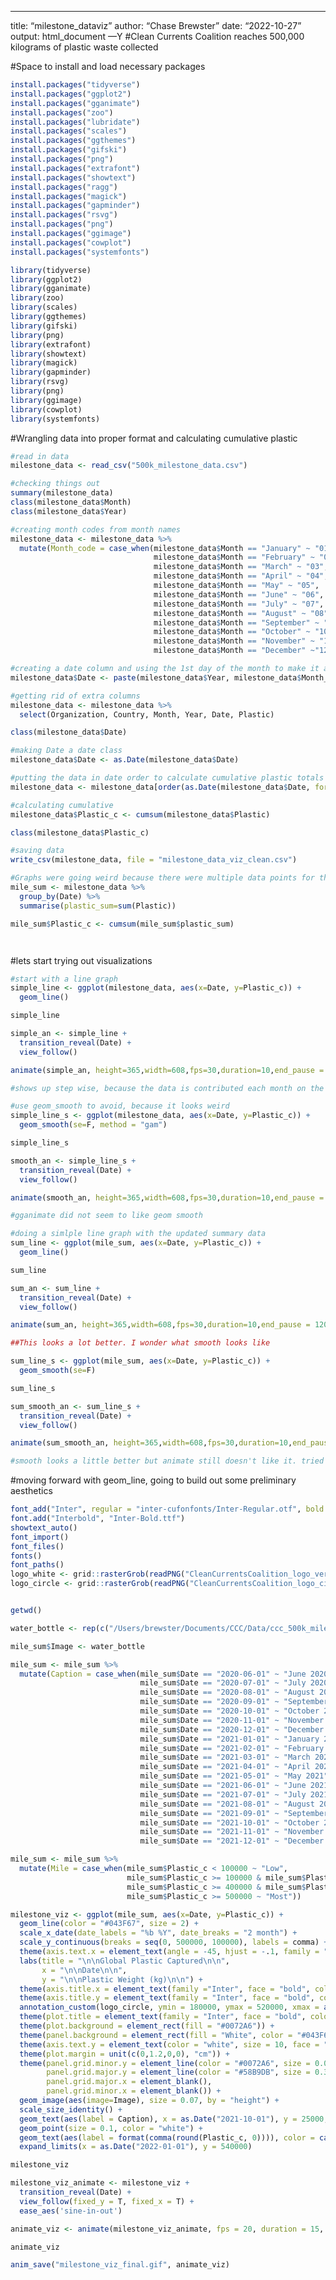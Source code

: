 ---
title: "milestone_dataviz"
author: "Chase Brewster"
date: "2022-10-27"
output: html_document
---Y
#Clean Currents Coalition reaches 500,000 kilograms of plastic waste collected

#Space to install and load necessary packages
```r

install.packages("tidyverse")
install.packages("ggplot2")
install.packages("gganimate")
install.packages("zoo")
install.packages("lubridate")
install.packages("scales")
install.packages("ggthemes")
install.packages("gifski")
install.packages("png")
install.packages("extrafont")
install.packages("showtext")
install.packages("ragg")
install.packages("magick")
install.packages("gapminder")
install.packages("rsvg")
install.packages("png")
install.packages("ggimage")
install.packages("cowplot")
install.packages("systemfonts")

library(tidyverse)
library(ggplot2)
library(gganimate)
library(zoo)
library(scales)
library(ggthemes)
library(gifski)
library(png)
library(extrafont)
library(showtext)
library(magick)
library(gapminder)
library(rsvg)
library(png)
library(ggimage)
library(cowplot)
library(systemfonts)

```


#Wrangling data into proper format and calculating cumulative plastic
```r
#read in data
milestone_data <- read_csv("500k_milestone_data.csv")

#checking things out
summary(milestone_data)
class(milestone_data$Month)
class(milestone_data$Year)

#creating month codes from month names
milestone_data <- milestone_data %>% 
  mutate(Month_code = case_when(milestone_data$Month == "January" ~ "01",
                                milestone_data$Month == "February" ~ "02",
                                milestone_data$Month == "March" ~ "03",
                                milestone_data$Month == "April" ~ "04",
                                milestone_data$Month == "May" ~ "05",
                                milestone_data$Month == "June" ~ "06",
                                milestone_data$Month == "July" ~ "07",
                                milestone_data$Month == "August" ~ "08",
                                milestone_data$Month == "September" ~ "09",
                                milestone_data$Month == "October" ~ "10",
                                milestone_data$Month == "November" ~ "11",
                                milestone_data$Month == "December" ~"12"))

#creating a date column and using the 1st day of the month to make it a proper date
milestone_data$Date <- paste(milestone_data$Year, milestone_data$Month_code, "01", sep="-")

#getting rid of extra columns
milestone_data <- milestone_data %>% 
  select(Organization, Country, Month, Year, Date, Plastic)

class(milestone_data$Date)

#making Date a date class
milestone_data$Date <- as.Date(milestone_data$Date)

#putting the data in date order to calculate cumulative plastic totals
milestone_data <- milestone_data[order(as.Date(milestone_data$Date, format="%Y/%m/%d")),]

#calculating cumulative
milestone_data$Plastic_c <- cumsum(milestone_data$Plastic)

class(milestone_data$Plastic_c)

#saving data
write_csv(milestone_data, file = "milestone_data_viz_clean.csv")

#Graphs were going weird because there were multiple data points for the same month. So, calculating sums for each month and then calculating cumulative plastic
mile_sum <- milestone_data %>%
  group_by(Date) %>% 
  summarise(plastic_sum=sum(Plastic))

mile_sum$Plastic_c <- cumsum(mile_sum$plastic_sum)




```

#lets start trying out visualizations
```r
#start with a line graph
simple_line <- ggplot(milestone_data, aes(x=Date, y=Plastic_c)) +
  geom_line()

simple_line

simple_an <- simple_line +
  transition_reveal(Date) +
  view_follow()

animate(simple_an, height=365,width=608,fps=30,duration=10,end_pause = 120,res=100,rewind=F)

#shows up step wise, because the data is contributed each month on the "1st"

#use geom_smooth to avoid, because it looks weird
simple_line_s <- ggplot(milestone_data, aes(x=Date, y=Plastic_c)) +
  geom_smooth(se=F, method = "gam")

simple_line_s

smooth_an <- simple_line_s +
  transition_reveal(Date) +
  view_follow()

animate(smooth_an, height=365,width=608,fps=30,duration=10,end_pause = 120,res=100,rewind=F)

#gganimate did not seem to like geom smooth

#doing a simlple line graph with the updated summary data
sum_line <- ggplot(mile_sum, aes(x=Date, y=Plastic_c)) +
  geom_line()

sum_line

sum_an <- sum_line +
  transition_reveal(Date) +
  view_follow()

animate(sum_an, height=365,width=608,fps=30,duration=10,end_pause = 120,res=100,rewind=F)

##This looks a lot better. I wonder what smooth looks like

sum_line_s <- ggplot(mile_sum, aes(x=Date, y=Plastic_c)) +
  geom_smooth(se=F)

sum_line_s

sum_smooth_an <- sum_line_s +
  transition_reveal(Date) +
  view_follow()

animate(sum_smooth_an, height=365,width=608,fps=30,duration=10,end_pause = 120,res=100,rewind=F)

#smooth looks a little better but animate still doesn't like it. tried fitting a linear model as a new column to predict what geom smooth does before it does it but that didn't work

```

#moving forward with geom_line, going to build out some preliminary aesthetics
```r
font_add("Inter", regular = "inter-cufonfonts/Inter-Regular.otf", bold = "inter-cufonfonts/Inter-Bold.otf")
font.add("Interbold", "Inter-Bold.ttf")
showtext_auto()
font_import()
font_files()
fonts()
font_paths()
logo_white <- grid::rasterGrob(readPNG("CleanCurrentsCoalition_logo_vertical_1c_rev.png"))
logo_circle <- grid::rasterGrob(readPNG("CleanCurrentsCoalition_logo_circle_3c.png"))


getwd()

water_bottle <- rep(c("/Users/brewster/Documents/CCC/Data/ccc_500k_milestone/waterbottle.png"),19)

mile_sum$Image <- water_bottle

mile_sum <- mile_sum %>% 
  mutate(Caption = case_when(mile_sum$Date == "2020-06-01" ~ "June 2020",
                             mile_sum$Date == "2020-07-01" ~ "July 2020",
                             mile_sum$Date == "2020-08-01" ~ "August 2020",
                             mile_sum$Date == "2020-09-01" ~ "September 2020",
                             mile_sum$Date == "2020-10-01" ~ "October 2020",
                             mile_sum$Date == "2020-11-01" ~ "November 2020",
                             mile_sum$Date == "2020-12-01" ~ "December 2020",
                             mile_sum$Date == "2021-01-01" ~ "January 2021",
                             mile_sum$Date == "2021-02-01" ~ "February 2021",
                             mile_sum$Date == "2021-03-01" ~ "March 2021",
                             mile_sum$Date == "2021-04-01" ~ "April 2021",
                             mile_sum$Date == "2021-05-01" ~ "May 2021",
                             mile_sum$Date == "2021-06-01" ~ "June 2021",
                             mile_sum$Date == "2021-07-01" ~ "July 2021",
                             mile_sum$Date == "2021-08-01" ~ "August 2021",
                             mile_sum$Date == "2021-09-01" ~ "September 2021",
                             mile_sum$Date == "2021-10-01" ~ "October 2021",
                             mile_sum$Date == "2021-11-01" ~ "November 2021",
                             mile_sum$Date == "2021-12-01" ~ "December 2021"))

mile_sum <- mile_sum %>% 
  mutate(Mile = case_when(mile_sum$Plastic_c < 100000 ~ "Low",
                          mile_sum$Plastic_c >= 100000 & mile_sum$Plastic_c < 400000 ~ "Mid",
                          mile_sum$Plastic_c >= 400000 & mile_sum$Plastic_c < 500000 ~ "High",
                          mile_sum$Plastic_c >= 500000 ~ "Most"))

milestone_viz <- ggplot(mile_sum, aes(x=Date, y=Plastic_c)) +
  geom_line(color = "#043F67", size = 2) +
  scale_x_date(date_labels = "%b %Y", date_breaks = "2 month") +
  scale_y_continuous(breaks = seq(0, 500000, 100000), labels = comma) +
  theme(axis.text.x = element_text(angle = -45, hjust = -.1, family = "Inter", color ="white", size = 10, face = "bold")) +
  labs(title = "\n\nGlobal Plastic Captured\n\n",
       x = "\n\nDate\n\n",
       y = "\n\nPlastic Weight (kg)\n\n") +
  theme(axis.title.x = element_text(family ="Inter", face = "bold", color = "white", size = 16)) +
  theme(axis.title.y = element_text(family = "Inter", face = "bold", color = "white", size = 16)) +
  annotation_custom(logo_circle, ymin = 180000, ymax = 520000, xmax = as.Date("2021-05-01")) +
  theme(plot.title = element_text(family = "Inter", face = "bold", color = "white", size = 22, hjust = 0.5)) +
  theme(plot.background = element_rect(fill = "#0072A6")) +
  theme(panel.background = element_rect(fill = "White", color = "#043F67")) + 
  theme(axis.text.y = element_text(color = "white", size = 10, face = "bold")) +
  theme(plot.margin = unit(c(0,1.2,0,0), "cm")) +
  theme(panel.grid.minor.y = element_line(color = "#0072A6", size = 0.05),
        panel.grid.major.y = element_line(color = "#58B9DB", size = 0.3),
        panel.grid.major.x = element_blank(),
        panel.grid.minor.x = element_blank()) +
  geom_image(aes(image=Image), size = 0.07, by = "height") +
  scale_size_identity() +
  geom_text(aes(label = Caption), x = as.Date("2021-10-01"), y = 25000, color = "#043F67", family= "Inter", fontface = "bold", size = 6) +
  geom_point(size = 0.1, color = "white") +
  geom_text(aes(label = format(comma(round(Plastic_c, 0)))), color = case_when(mile_sum$Mile == "Low" ~ "#58B9DB", mile_sum$Mile == "Mid" ~ "#0072A6", mile_sum$Mile == "High" ~ "#043F67", mile_sum$Mile == "Most" ~ "Red"), family = "Inter", fontface = "bold", size = case_when(mile_sum$Mile == "Low" ~ 5, mile_sum$Mile == "Mid" ~ 6, mile_sum$Mile == "High" ~ 7, mile_sum$Mile == "Most" ~ 10), hjust = case_when(mile_sum$Mile == "Low" ~ 0.45, mile_sum$Mile == "Mid" ~ -0.2, mile_sum$Mile == "High" ~ 0.4, mile_sum$Mile == "Most" ~ 0.7), vjust = case_when(mile_sum$Mile == "Low" ~ -2, mile_sum$Mile == "Mid" ~ 0.3, mile_sum$Mile == "High" ~ 4.5, mile_sum$Mile == "Most" ~ 5.4)) +
  expand_limits(x = as.Date("2022-01-01"), y = 540000)

milestone_viz

milestone_viz_animate <- milestone_viz +
  transition_reveal(Date) +
  view_follow(fixed_y = T, fixed_x = T) +
  ease_aes('sine-in-out')

animate_viz <- animate(milestone_viz_animate, fps = 20, duration = 15, start_pause = 30, end_pause = 60, height = 600, width = 650)

animate_viz

anim_save("milestone_viz_final.gif", animate_viz)

```

